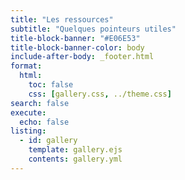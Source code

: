 ```yaml
---
title: "Les ressources"
subtitle: "Quelques pointeurs utiles"
title-block-banner: "#E06E53"
title-block-banner-color: body
include-after-body: _footer.html
format:
  html:
    toc: false
    css: [gallery.css, ../theme.css]
search: false
execute:
  echo: false
listing:
  - id: gallery
    template: gallery.ejs
    contents: gallery.yml
---
```


<!-- :::{.gallery-note style="font-size:.8rem; text-align:center;margin-bottom:25px; margin-top: -20px;"} -->
<!-- To have your work featured, tag us on [Twitter](https://twitter.com/atlaslivingaust), [Facebook](https://www.facebook.com/atlasoflivingaustralia/) or [LinkedIn](https://au.linkedin.com/company/atlas-of-living-australia), or share to [communications@ala.org.au](mailto:communications@ala.org.au) -->
<!-- ::: -->

::: {#gallery .column-page}
:::

